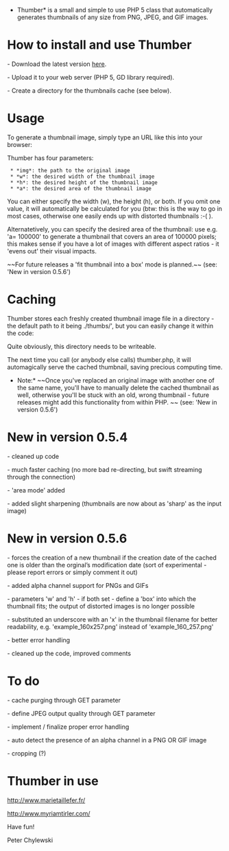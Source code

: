 *Thumber* is a small and simple to use PHP 5 class that automatically generates thumbnails of any size from PNG, JPEG, and GIF images.


= How to install and use Thumber =

- Download the latest version [http://code.google.com/p/phpthumbmaker/downloads/list here].

- Upload it to your web server (PHP 5, GD library required).

- Create a directory for the thumbnails cache (see below).

= Usage =

To generate a thumbnail image, simply type an URL like this into your browser:

{{{http://yourserver.org/thumber.php?img=images/abc.png&h=200}}}

Thumber has four parameters:

  * *img*: the path to the original image
  * *w*: the desired width of the thumbnail image
  * *h*: the desired height of the thumbnail image
  * *a*: the desired area of the thumbnail image

You can either specify the width (w), the height (h), or both. If you omit one value, it will automatically be calculated for you (btw: this is the way to go in most cases, otherwise one easily ends up with distorted thumbnails :-(  ).

Alternatetively, you can specify the desired area of the thumbnail: use e.g. 'a= 100000' to generate a thumbnail that covers an area of 100000 pixels; this makes sense if you have a lot of images with different aspect ratios - it 'evens out' their visual impacts.

~~For future releases a 'fit thumbnail into a box' mode is planned.~~ (see: 'New in version 0.5.6')

= Caching =

Thumber stores each freshly created thumbnail image file in a directory - the default path to it being ./thumbs/', but you can easily change it within the code:

{{{define('PATH_TO_THUMBS', './thumbs/');}}}

Quite obviously, this directory needs to be writeable.

The next time you call (or anybody else calls) thumber.php, it will automagically serve the cached thumbnail, saving precious computing time.

*Note:* ~~Once you've replaced an original image with another one of the same name, you'll have to manually delete the cached thumbnail as well, otherwise you'll be stuck with an old, wrong thumbnail - future releases might add this functionality from within PHP. ~~  (see: 'New in version 0.5.6')

= New in version 0.5.4 =

- cleaned up code

- much faster caching (no more bad re-directing, but swift streaming through the connection)

- 'area mode' added

- added slight sharpening (thumbnails are now about as 'sharp' as the input image)

= New in version 0.5.6 =

- forces the creation of a new thumbnail if the creation date of the cached one is older than the orginal’s modification date (sort of experimental - please report errors or simply comment it out)

- added alpha channel support for PNGs and GIFs

- parameters 'w' and 'h' - if both set - define a 'box' into which the thumbnail fits; the output of distorted images is no longer possible

- substituted an underscore with an 'x' in the thumbnail filename for better readability, e.g. 'example_160x257.png' instead of 'example_160_257.png'

- better error handling

- cleaned up the code, improved comments

= To do =

- cache purging through GET parameter

- define JPEG output quality through GET parameter

- implement / finalize proper error handling

- auto detect the presence of an alpha channel in a PNG OR GIF image

- cropping (?)

= Thumber in use =

http://www.marietaillefer.fr/

http://www.myriamtirler.com/


Have fun!

Peter Chylewski